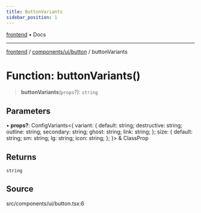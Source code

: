 ```yaml
---
title: ButtonVariants
sidebar_position: 1
---
```


[frontend](../../../..) • Docs

***

[frontend](../../../..) / [components/ui/button](..) / buttonVariants

# Function: buttonVariants()

> **buttonVariants**(`props`?): `string`

## Parameters

• **props?**: ConfigVariants\<\{ variant: \{ default: string; destructive: string; outline: string; secondary: string; ghost: string; link: string; \}; size: \{ default: string; sm: string; lg: string; icon: string; \}; \}\> & ClassProp

## Returns

`string`

## Source

src/components/ui/button.tsx:6
